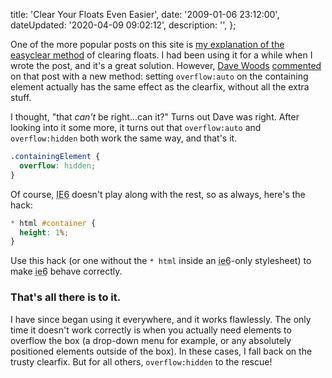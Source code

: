 

  title: 'Clear Your Floats Even Easier',
  date: '2009-01-06 23:12:00',
  dateUpdated: '2020-04-09 09:02:12',
  description: '',
};

One of the more popular posts on this site is [my explanation of the easyclear method](http://dtott.com/thoughts/2007/12/10/clear-your-floats-the-right-way/ 'Clear your floats: the right way') of clearing floats. I had been using it for a while when I wrote the post, and it's a great solution. However, [Dave Woods](http://www.dave-woods.co.uk/ 'Dave Woods') [commented](http://dtott.com/thoughts/2007/12/10/clear-your-floats-the-right-way/#comment-86 "Dave Woods' comment") on that post with a new method: setting `overflow:auto` on the containing element actually has the same effect as the clearfix, without all the extra stuff.

I thought, "that _can't_ be right...can it?" Turns out Dave was right. After looking into it some more, it turns out that `overflow:auto` and `overflow:hidden` both work the same way, and that's it.

```css
.containingElement {
  overflow: hidden;
}
```

Of course, <abbr title="Browser of Death">IE6</abbr> doesn't play along with the rest, so as always, here's the hack:

```css
* html #container {
  height: 1%;
}
```

Use this hack (or one without the `* html` inside an <abbr title="Browser voted most likely to cause suicide">ie6</abbr>-only stylesheet) to make <abbr title="Raise your hand if you hate ie6">ie6</abbr> behave correctly.

### That's all there is to it.

I have since began using it everywhere, and it works flawlessly. The only time it doesn't work correctly is when you actually need elements to overflow the box (a drop-down menu for example, or any absolutely positioned elements outside of the box). In these cases, I fall back on the trusty clearfix. But for all others, `overflow:hidden` to the rescue!
